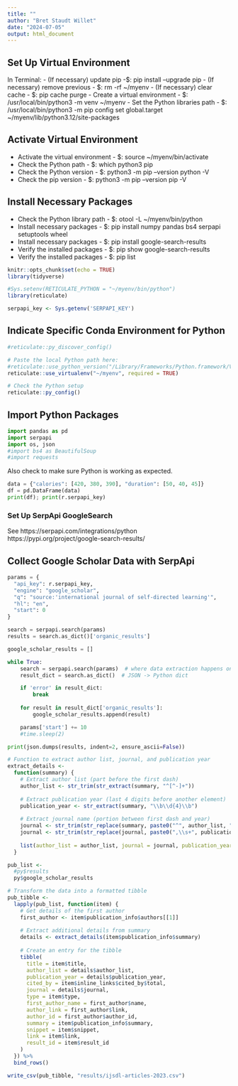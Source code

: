 ```yaml
---
title: ""
author: "Bret Staudt Willet"
date: "2024-07-05"
output: html_document
---
```


## Set Up Virtual Environment

In Terminal:
- (If necessary) update pip -$:           pip install --upgrade pip
- (If necessary) remove previous - $:     rm -rf ~/myenv
- (If necessary) clear cache - $:         pip cache purge
- Create a virtual environment - $:       /usr/local/bin/python3 -m venv ~/myenv
- Set the Python libraries path - $:      /usr/local/bin/python3 -m pip config set global.target ~/myenv/lib/python3.12/site-packages


## Activate Virtual Environment

- Activate the virtual environment - $:   source ~/myenv/bin/activate
- Check the Python path - $:              which python3 pip
- Check the Python version - $:           python3 -m pip --version <OR> python -V
- Check the pip version - $:              python3 -m pip --version <OR> pip -V


## Install Necessary Packages

- Check the Python library path - $:      otool -L ~/myenv/bin/python
- Install necessary packages - $:         pip install numpy pandas bs4 serpapi setuptools wheel
- Install necessary packages - $:         pip install google-search-results
- Verify the installed packages - $:      pip show google-search-results
- Verify the installed packages - $:      pip list



```r
knitr::opts_chunk$set(echo = TRUE)
library(tidyverse)

#Sys.setenv(RETICULATE_PYTHON = "~/myenv/bin/python")
library(reticulate)
```

```r
serpapi_key <- Sys.getenv('SERPAPI_KEY')
```

## Indicate Specific Conda Environment for Python

```r
#reticulate::py_discover_config()

# Paste the local Python path here:
#reticulate::use_python_version("/Library/Frameworks/Python.framework/Versions/3.12/bin/python3")
reticulate::use_virtualenv("~/myenv", required = TRUE)

# Check the Python setup
reticulate::py_config()
```

## Import Python Packages

```python
import pandas as pd
import serpapi
import os, json
#import bs4 as BeautifulSoup
#import requests
```

Also check to make sure Python is working as expected.

```python
data = {"calories": [420, 380, 390], "duration": [50, 40, 45]}
df = pd.DataFrame(data)
print(df); print(r.serpapi_key)
```


### Set Up SerpApi GoogleSearch

See https://serpapi.com/integrations/python
https://pypi.org/project/google-search-results/

## Collect Google Scholar Data with SerpApi

```python
params = {
  "api_key": r.serpapi_key,
  "engine": "google_scholar",
  "q": "source:'international journal of self-directed learning'",
  "hl": "en",
  "start": 0
}
```

```python
search = serpapi.search(params)
results = search.as_dict()['organic_results']
```

```python
google_scholar_results = []

while True:
    search = serpapi.search(params)  # where data extraction happens on the SerpApi backend
    result_dict = search.as_dict()  # JSON -> Python dict

    if 'error' in result_dict:
        break
    
    for result in result_dict['organic_results']:
        google_scholar_results.append(result)

    params['start'] += 10
    #time.sleep(2)
```

```python
print(json.dumps(results, indent=2, ensure_ascii=False))
```

```r
# Function to extract author list, journal, and publication year
extract_details <- 
  function(summary) {
    # Extract author list (part before the first dash)
    author_list <- str_trim(str_extract(summary, "^[^-]+"))
    
    # Extract publication year (last 4 digits before another element)
    publication_year <- str_extract(summary, "\\b\\d{4}\\b")
    
    # Extract journal name (portion between first dash and year)
    journal <- str_trim(str_replace(summary, paste0("^", author_list, "\\s+-\\s+"), ""))
    journal <- str_trim(str_replace(journal, paste0(",\\s+", publication_year, "\\s+-\\s+.*$"), ""))
    
    list(author_list = author_list, journal = journal, publication_year = publication_year)
  }
```

```r
pub_list <- 
  #py$results
  py$google_scholar_results

# Transform the data into a formatted tibble
pub_tibble <- 
  lapply(pub_list, function(item) {
    # Get details of the first author
    first_author <- item$publication_info$authors[[1]]
    
    # Extract additional details from summary
    details <- extract_details(item$publication_info$summary)
    
    # Create an entry for the tibble
    tibble(
      title = item$title,
      author_list = details$author_list,
      publication_year = details$publication_year,
      cited_by = item$inline_links$cited_by$total,
      journal = details$journal,
      type = item$type,
      first_author_name = first_author$name,
      author_link = first_author$link,
      author_id = first_author$author_id,
      summary = item$publication_info$summary,
      snippet = item$snippet,
      link = item$link,
      result_id = item$result_id
    )
  }) %>%
  bind_rows()
```

```r
write_csv(pub_tibble, "results/ijsdl-articles-2023.csv")
```
